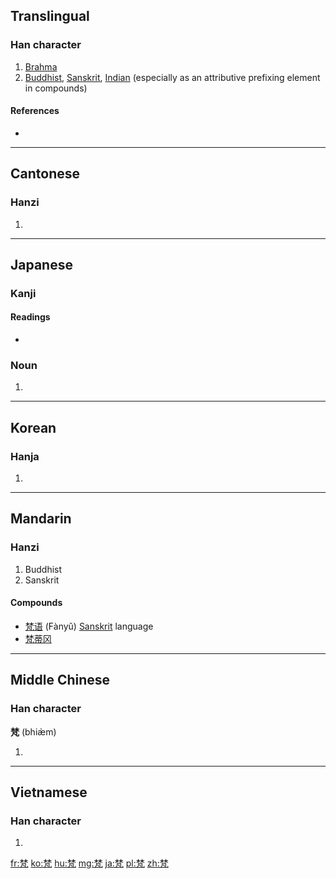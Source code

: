 ==Translingual==

===Han character===
{{Han char|rn=75|rad=木|as=07|sn=11|four=44217|canj=DDHNI|ids=⿱林凡}}

# [[Brahma]]
# [[Buddhist]], [[Sanskrit]], [[Indian]] (especially as an attributive prefixing element in compounds)

====References====
* {{Han ref|kx=0531.090|dkj=14888|dj=0919.100|hdz=21210.050|uh=68B5|ud=26805|bh=B1EB|bd=45547}}

----

==Cantonese==

===Hanzi===
{{yue-hanzi|jyut=faan6|y=faan6}}

# {{defn|lang=yue|sort=木07}}

----

==Japanese==

===Kanji===
{{ja-kanji|grade=|rs=木07}}

====Readings====
{{ja-kanjitab|ぼん|yomi=o}}
* {{ja-readings|goon=[[ぼん]] (bon)|kanon=[[はん]] (han)|on=[[ふう]] (fū)|kun=}}

===Noun===
{{ja-noun|ぼん}}

# {{abbreviation of|梵語|lang=ja}}

----

==Korean==

===Hanja===
{{ko-hanja|hangeul=범|eumhun=|rv=beom|mr=pŏm|y=pem}}

# {{defn|lang=ko|sort=木07}}

----

==Mandarin==

===Hanzi===
{{cmn-hanzi|pin=[[fàn]] ([[fan4]])|wg=fan<sup>4</sup>}}

# Buddhist
# Sanskrit

====Compounds====
* [[梵语]] (Fànyǔ) [[Sanskrit]] language
* [[梵蒂冈]]

----

==Middle Chinese==

===Han character===
'''梵''' (bhiæ̀m)

# {{defn|ltc}}

----

==Vietnamese==

===Han character===
{{vi-hantu|[[phạn]], [[phạm]]|rs=木07}}

# {{defn|lang=vi|sort=木07}}

[[fr:梵]]
[[ko:梵]]
[[hu:梵]]
[[mg:梵]]
[[ja:梵]]
[[pl:梵]]
[[zh:梵]]